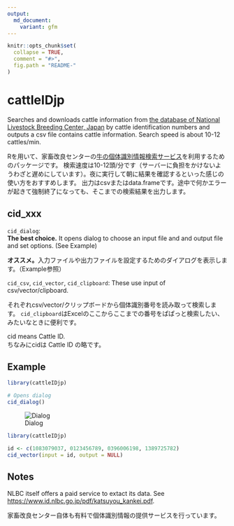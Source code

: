 ---
output:
  md_document:
    variant: gfm
---

<!-- README.md is generated from README.Rmd. Please edit that file -->

```{r, echo = FALSE}
knitr::opts_chunk$set(
  collapse = TRUE,
  comment = "#>",
  fig.path = "README-"
)
```

# cattleIDjp

Searches and downloads cattle information from [the database of National Livestock Breeding Center, Japan](https://www.id.nlbc.go.jp/) by cattle identification numbers and outputs a csv file contains cattle information.
Search speed is about 10-12 cattles/min.

Rを用いて、家畜改良センターの[牛の個体識別情報検索サービス](https://www.id.nlbc.go.jp/)を利用するためのパッケージです。
検索速度は10-12頭/分です（サーバーに負担をかけないようわざと遅めにしています）。夜に実行して朝に結果を確認するといった感じの使い方をおすすめします。
出力はcsvまたはdata.frameです。途中で何かエラーが起きて強制終了になっても、そこまでの検索結果を出力します。


## cid_xxx

`cid_dialog`:  
**The best choice.** It opens dialog to choose an input file and and output file and set options. (See Example) 
  
**オススメ。**入力ファイルや出力ファイルを設定するためのダイアログを表示します。（Example参照）

`cid_csv`, `cid_vector`, `cid_clipboard`:
These use input of csv/vector/clipboard.
  
それぞれcsv/vector/クリップボードから個体識別番号を読み取って検索します。
`cid_clipboard`はExcelのここからここまでの番号をぱぱっと検索したい、みたいなときに便利です。

cid means Cattle ID.  
ちなみにcidは Cattle ID の略です。


## Example

```{r cid_dialog, eval = F}
library(cattleIDjp)

# Opens dialog
cid_dialog()
```

![Dialog](img_dialog.png)

```{r invisible, include = FALSE}
library(cattleIDjp)
```
```{r cid_vector}
id <- c(1083079037, 0123456789, 0396006198, 1389725782)
cid_vector(input = id, output = NULL)
```



## Notes

NLBC itself offers a paid service to extact its data.
See <https://www.id.nlbc.go.jp/pdf/katsuyou_kankei.pdf>.

家畜改良センター自体も有料で個体識別情報の提供サービスを行っています。


